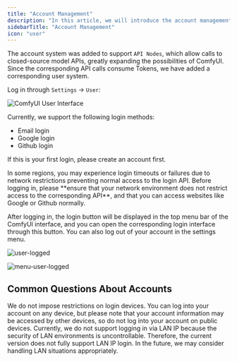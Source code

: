 ```yaml
---
title: "Account Management"
description: "In this article, we will introduce the account management features of ComfyUI, including login, registration, logout, and other operations."
sidebarTitle: "Account Management"
icon: "user"
---
```


The account system was added to support `API Nodes`, which allow calls to closed-source model APIs, greatly expanding the possibilities of ComfyUI. Since the corresponding API calls consume Tokens, we have added a corresponding user system.

Log in through `Settings` -> `User`:

![ComfyUI User Interface](/images/interface/setting/user.jpg)

Currently, we support the following login methods:

- Email login
- Google login
- Github login

If this is your first login, please create an account first.

<Tip>
In some regions, you may experience login timeouts or failures due to network restrictions preventing normal access to the login API. Before logging in, please **ensure that your network environment does not restrict access to the corresponding API**, and that you can access websites like Google or Github normally.
</Tip>

After logging in, the login button will be displayed in the top menu bar of the ComfyUI interface, and you can open the corresponding login interface through this button. You can also log out of your account in the settings menu.

![user-logged](/images/interface/setting/user-logged.jpg)

![menu-user-logged](/images/interface/setting/menu-user-logged.jpg)


## Common Questions About Accounts

<AccordionGroup>
  <Accordion title="Are there any restrictions on login devices?">
   We do not impose restrictions on login devices. You can log into your account on any device, but please note that your account information may be accessed by other devices, so do not log into your account on public devices.
  </Accordion>

  <Accordion title="Why can't I access login via LAN IP?">
  Currently, we do not support logging in via LAN IP because the security of LAN environments is uncontrollable. Therefore, the current version does not fully support LAN IP login. In the future, we may consider handling LAN situations appropriately.
  </Accordion>
</AccordionGroup>